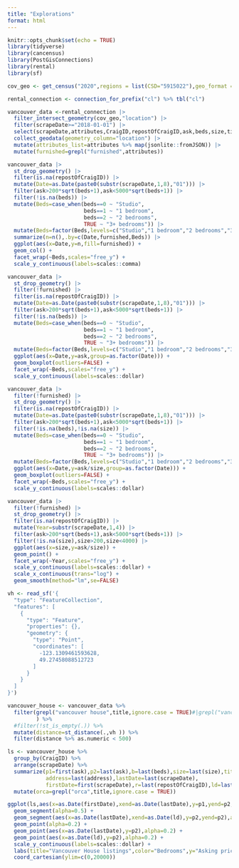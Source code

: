 ```yaml
---
title: "Explorations"
format: html
---
```


```r
knitr::opts_chunk$set(echo = TRUE)
library(tidyverse)
library(cancensus)
library(PostGisConnections)
library(rental)
library(sf)
```

```r
cov_geo <- get_census("2020",regions = list(CSD="5915022"),geo_format = 'sf')

rental_connection <- connection_for_prefix("cl") %>% tbl("cl")
```
```r

vancouver_data <-rental_connection |>
  filter_intersect_geometry(cov_geo,"location") |>
  filter(scrapeDate>="2018-01-01") |>
  select(scrapeDate,attributes,CraigID,repostOfCraigID,ask,beds,size,title,address,lastSeenDate,location) |>
  collect_geodata(geometry_column="location") |>
  mutate(attributes_list=attributes %>% map(jsonlite::fromJSON)) |>
  mutate(furnished=grepl("furnished",attributes))
```


```r
vancouver_data |>
  st_drop_geometry() |>
  filter(is.na(repostOfCraigID)) |>
  mutate(Date=as.Date(paste0(substr(scrapeDate,1,8),"01"))) |>
  filter(ask>200*sqrt(beds+1),ask<5000*sqrt(beds+1)) |>
  filter(!is.na(beds)) |>
  mutate(Beds=case_when(beds==0 ~ "Studio",
                        beds==1 ~ "1 bedroom",
                        beds==2 ~ "2 bedrooms",
                        TRUE ~ "3+ bedrooms")) |>
  mutate(Beds=factor(Beds,levels=c("Studio","1 bedroom","2 bedrooms","3+ bedrooms"))) |>
  summarize(n=n(),.by=c(Date,furnished,Beds)) |>
  ggplot(aes(x=Date,y=n,fill=furnished)) +
  geom_col() +
  facet_wrap(~Beds,scales="free_y") +
  scale_y_continuous(labels=scales::comma) 
```


```r
vancouver_data |>
  st_drop_geometry() |>
  filter(!furnished) |>
  filter(is.na(repostOfCraigID)) |>
  mutate(Date=as.Date(paste0(substr(scrapeDate,1,8),"01"))) |>
  filter(ask>200*sqrt(beds+1),ask<5000*sqrt(beds+1)) |>
  filter(!is.na(beds)) |>
  mutate(Beds=case_when(beds==0 ~ "Studio",
                        beds==1 ~ "1 bedroom",
                        beds==2 ~ "2 bedrooms",
                        TRUE ~ "3+ bedrooms")) |>
  mutate(Beds=factor(Beds,levels=c("Studio","1 bedroom","2 bedrooms","3+ bedrooms"))) |>
  ggplot(aes(x=Date,y=ask,group=as.factor(Date))) +
  geom_boxplot(outliers=FALSE) +
  facet_wrap(~Beds,scales="free_y") +
  scale_y_continuous(labels=scales::dollar) 

```


```r
vancouver_data |>
  filter(!furnished) |>
  st_drop_geometry() |>
  filter(is.na(repostOfCraigID)) |>
  mutate(Date=as.Date(paste0(substr(scrapeDate,1,8),"01"))) |>
  filter(ask>200*sqrt(beds+1),ask<5000*sqrt(beds+1)) |>
  filter(!is.na(beds),!is.na(size)) |>
  mutate(Beds=case_when(beds==0 ~ "Studio",
                        beds==1 ~ "1 bedroom",
                        beds==2 ~ "2 bedrooms",
                        TRUE ~ "3+ bedrooms")) |>
  mutate(Beds=factor(Beds,levels=c("Studio","1 bedroom","2 bedrooms","3+ bedrooms"))) |>
  ggplot(aes(x=Date,y=ask/size,group=as.factor(Date))) +
  geom_boxplot(outliers=FALSE) +
  facet_wrap(~Beds,scales="free_y") +
  scale_y_continuous(labels=scales::dollar) 
```



```r
vancouver_data |>
  filter(!furnished) |>
  st_drop_geometry() |>
  filter(is.na(repostOfCraigID)) |>
  mutate(Year=substr(scrapeDate,1,4)) |>
  filter(ask>200*sqrt(beds+1),ask<5000*sqrt(beds+1)) |>
  filter(!is.na(size),size>200,size<4000) |>
  ggplot(aes(x=size,y=ask/size)) +
  geom_point() +
  facet_wrap(~Year,scales="free_y") +
  scale_y_continuous(labels=scales::dollar) +
  scale_x_continuous(trans="log") +
  geom_smooth(method="lm",se=FALSE)
```



```r
vh <- read_sf('{
  "type": "FeatureCollection",
  "features": [
    {
      "type": "Feature",
      "properties": {},
      "geometry": {
        "type": "Point",
        "coordinates": [
          -123.1309461593628,
          49.27458088512723
        ]
      }
    }
  ]
}')

vancouver_house <- vancouver_data %>% 
  filter(grepl("vancouver house",title,ignore.case = TRUE)#|grepl("vancouver house",description,ignore.case = TRUE)
         ) %>%
  #filter(!st_is_empty(.)) %>%
  mutate(distance=st_distance(.,vh )) %>%
  filter(distance %>% as.numeric < 500)

ls <- vancouver_house %>% 
  group_by(CraigID) %>% 
  arrange(scrapeDate) %>% 
  summarize(p1=first(ask),p2=last(ask),b=last(beds),size=last(size),title=last(title),
            address=last(address),lastDate=last(scrapeDate),
            firstDate=first(scrapeDate),r=last(repostOfCraigID),ld=last(lastSeenDate),furnished=last(furnished)) %>%
  mutate(orca=grepl("orca",title,ignore.case = TRUE))

ggplot(ls,aes(x=as.Date(firstDate),xend=as.Date(lastDate),y=p1,yend=p2,color=as.character(b),shape=furnished)) +
  geom_segment(alpha=0.5) +
  geom_segment(aes(x=as.Date(lastDate),xend=as.Date(ld),y=p2,yend=p2),alpha=0.5) +
  geom_point(alpha=0.2) +
  geom_point(aes(x=as.Date(lastDate),y=p2),alpha=0.2) +
  geom_point(aes(x=as.Date(ld),y=p2),alpha=0.2) +
  scale_y_continuous(labels=scales::dollar) +
  labs(title="Vancouver House listings",color="Bedrooms",y="Asking price",x=NULL) +
  coord_cartesian(ylim=c(0,20000))
```


